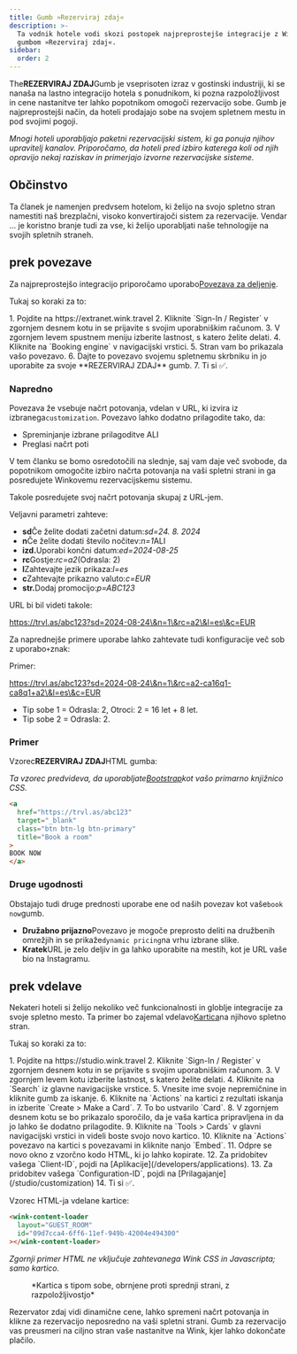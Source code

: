 ```yaml
---
title: Gumb »Rezerviraj zdaj«
description: >-
  Ta vodnik hotele vodi skozi postopek najpreprostejše integracije z Winkom z
  gumbom »Rezerviraj zdaj«.
sidebar:
  order: 2
---
```


The**REZERVIRAJ ZDAJ**Gumb je vseprisoten izraz v gostinski industriji, ki se nanaša na lastno integracijo hotela s ponudnikom, ki pozna razpoložljivost in cene nastanitve ter lahko popotnikom omogoči rezervacijo sobe. Gumb je najpreprostejši način, da hoteli prodajajo sobe na svojem spletnem mestu in pod svojimi pogoji.

*Mnogi hoteli uporabljajo paketni rezervacijski sistem, ki ga ponuja njihov upravitelj kanalov. Priporočamo, da hoteli pred izbiro katerega koli od njih opravijo nekaj raziskav in primerjajo izvorne rezervacijske sisteme.*

## Občinstvo

Ta članek je namenjen predvsem hotelom, ki želijo na svojo spletno stran namestiti naš brezplačni, visoko konvertirajoči sistem za rezervacije.
Vendar ... je koristno branje tudi za vse, ki želijo uporabljati naše tehnologije na svojih spletnih straneh.

## prek povezave

Za najpreprostejšo integracijo priporočamo uporabo[Povezava za deljenje](/studio/shareable-links).

Tukaj so koraki za to:

<Steps>
  1. Pojdite na https://extranet.wink.travel
  2. Kliknite `Sign-In / Register` v zgornjem desnem kotu in se prijavite s svojim uporabniškim računom.
  3. V zgornjem levem spustnem meniju izberite lastnost, s katero želite delati.
  4. Kliknite na `Booking engine` v navigacijski vrstici.
  5. Stran vam bo prikazala vašo povezavo.
  6. Dajte to povezavo svojemu spletnemu skrbniku in jo uporabite za svoje **REZERVIRAJ ZDAJ** gumb.
  7. Ti si ✅.
</Steps>


### Napredno

Povezava že vsebuje načrt potovanja, vdelan v URL, ki izvira iz izbranega`customization`.
Povezavo lahko dodatno prilagodite tako, da:

* Spreminjanje izbrane prilagoditve ALI
* Preglasi načrt poti

V tem članku se bomo osredotočili na slednje, saj vam daje več svobode, da popotnikom omogočite izbiro načrta potovanja na vaši spletni strani in ga posredujete Winkovemu rezervacijskemu sistemu.

Takole posredujete svoj načrt potovanja skupaj z URL-jem.

Veljavni parametri zahteve:

* **sd**Če želite dodati začetni datum:*sd=24. 8. 2024*
* **n**Če želite dodati število nočitev:*n=1*ALI
* **izd.**&#x55;porabi končni datum:*ed=2024-08-25*
* **rc**Gostje:*rc=a2*(Odrasla: 2)
* **l**Zahtevajte jezik prikaza:*l=es*
* **c**Zahtevajte prikazno valuto:*c=EUR*
* **str.**&#x44;odaj promocijo:*p=ABC123*

URL bi bil videti takole:

https://trvl.as/abc123?sd=2024-08-24\&n=1\&rc=a2\&l=es\&c=EUR

Za naprednejše primere uporabe lahko zahtevate tudi konfiguracije več sob z uporabo`+`znak:

Primer:

https://trvl.as/abc123?sd=2024-08-24\&n=1\&rc=a2-ca16q1-ca8q1+a2\&l=es\&c=EUR

* Tip sobe 1 = Odrasla: 2, Otroci: 2 = 16 let + 8 let.
* Tip sobe 2 = Odrasla: 2.

### Primer

Vzorec**REZERVIRAJ ZDAJ**HTML gumba:

*Ta vzorec predvideva, da uporabljate[Bootstrap](https://getbootstrap.com)kot vašo primarno knjižnico CSS.*

```html
<a
  href="https://trvl.as/abc123"
  target="_blank"
  class="btn btn-lg btn-primary"
  title="Book a room"
>
BOOK NOW
</a>
```

### Druge ugodnosti

Obstajajo tudi druge prednosti uporabe ene od naših povezav kot vaše`book now`gumb.

* **Družabno prijazno**Povezavo je mogoče preprosto deliti na družbenih omrežjih in se prikaže`dynamic pricing`na vrhu izbrane slike.
* **Kratek**URL je zelo deljiv in ga lahko uporabite na mestih, kot je URL vaše bio na Instagramu.

## prek vdelave

Nekateri hoteli si želijo nekoliko več funkcionalnosti in globlje integracije za svoje spletno mesto. Ta primer bo zajemal vdelavo[Kartica](/studio/cards)na njihovo spletno stran.

Tukaj so koraki za to:

<Steps>
  1. Pojdite na https://studio.wink.travel
  2. Kliknite `Sign-In / Register` v zgornjem desnem kotu in se prijavite s svojim uporabniškim računom.
  3. V zgornjem levem kotu izberite lastnost, s katero želite delati.
  4. Kliknite na `Search` iz glavne navigacijske vrstice.
  5. Vnesite ime svoje nepremičnine in kliknite gumb za iskanje.
  6. Kliknite na `Actions` na kartici z rezultati iskanja in izberite `Create > Make a Card`.
  7. To bo ustvarilo `Card`.
  8. V zgornjem desnem kotu se bo prikazalo sporočilo, da je vaša kartica pripravljena in da jo lahko še dodatno prilagodite.
  9. Kliknite na `Tools > Cards` v glavni navigacijski vrstici in videli boste svojo novo kartico.
  10. Kliknite na `Actions` povezavo na kartici s povezavami in kliknite nanjo `Embed`.
  11. Odpre se novo okno z vzorčno kodo HTML, ki jo lahko kopirate.
  12. Za pridobitev vašega `Client-ID`, pojdi na [Aplikacije](/developers/applications).
  13. Za pridobitev vašega `Configuration-ID`, pojdi na [Prilagajanje](/studio/customization)
  14. Ti si ✅.
</Steps>


Vzorec HTML-ja vdelane kartice:

```html
<wink-content-loader
  layout="GUEST_ROOM"
  id="09d7cca4-6ff6-11ef-949b-42004e494300"
></wink-content-loader>
```

*Zgornji primer HTML ne vključuje zahtevanega Wink CSS in Javascripta; samo kartico.*

<figure>
  <CloudinaryImage width="350" height="829" resize="scale" quality="best" alt="Predogled kartice" src="academy/card-example" errorImage="noimage_opaque_nyrtl0.png" />

  <figcaption>*Kartica s tipom sobe, obrnjene proti sprednji strani, z razpoložljivostjo*</figcaption>
</figure>


Rezervator zdaj vidi dinamične cene, lahko spremeni načrt potovanja in klikne za rezervacijo neposredno na vaši spletni strani. Gumb za rezervacijo vas preusmeri na ciljno stran vaše nastanitve na Wink, kjer lahko dokončate plačilo.

